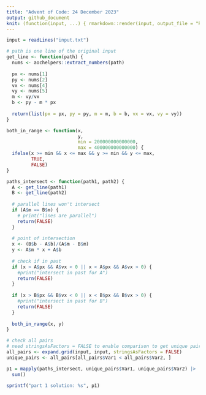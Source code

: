 ```yaml
---
title: "Advent of Code: 24 December 2023"
output: github_document
knit: (function(input, ...) { rmarkdown::render(input, output_file = "README.md", envir = globalenv()) })
---
```


```r
input = readLines("input.txt")

# path is one line of the original input
get_line <- function(path) {
  nums <- aochelpers::extract_numbers(path)
  
  px <- nums[1]
  py <- nums[2]
  vx <- nums[4]
  vy <- nums[5]
  m <- vy/vx
  b <- py - m * px
  
  return(list(px = px, py = py, m = m, b = b, vx = vx, vy = vy))
}

both_in_range <- function(x, 
                          y, 
                          min = 200000000000000, 
                          max = 400000000000000) {
  ifelse(x >= min && x <= max && y >= min && y <= max,
         TRUE,
         FALSE)
} 

paths_intersect <- function(path1, path2) {
  A <- get_line(path1)
  B <- get_line(path2)
  
  # parallel lines won't intersect
  if (A$m == B$m) {
    # print("lines are parallel")
    return(FALSE)
  }
  
  # point of intersection
  x <- (B$b - A$b)/(A$m - B$m)
  y <- A$m * x + A$b
  
  # check if in past
  if (x > A$px && A$vx < 0 || x < A$px && A$vx > 0) {
    #print("intersect in past for A")
    return(FALSE)
  }
  
  if (x > B$px && B$vx < 0 || x < B$px && B$vx > 0) {
    #print("intersect in past for B")
    return(FALSE)
  }
  
  both_in_range(x, y)
}

# check all pairs
# need stringsAsFactors = FALSE to enable comparison to get unique pairs
all_pairs <- expand.grid(input, input, stringsAsFactors = FALSE)
unique_pairs <- all_pairs[all_pairs$Var1 < all_pairs$Var2, ]

p1 = mapply(paths_intersect, unique_pairs$Var1, unique_pairs$Var2) |> 
  sum()

sprintf("part 1 solution: %s", p1)
```












































